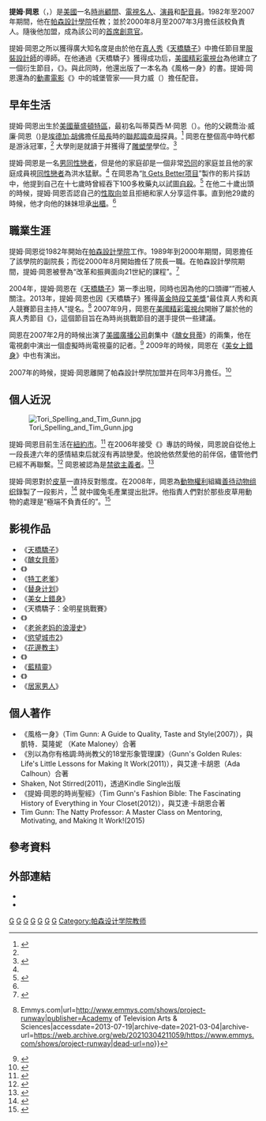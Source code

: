 {{noteTA
|1=zh-hans:伸展台计划;zh-hant:伸展台計劃;zh-tw:決戰時裝伸展台;zh-hk:天橋驕子;zh-mo:天橋驕子;
|2=zh-hans:风格白痴︰时尚教父写给天下女人的着装忠告;zh-tw:風格一身;
|3=zh-hans:别以为你有格调:时尚教父的18堂形象管理课;
}}

{{Infobox person
| 姓名       = 提姆·岡恩
| 图像       = TimGunnSmileAAFeb09 portrait crop.jpg
| 图像大小   = 240px
| 图像替代   = Gunn in 2010, at the 81st Academy Awards
| 图像说明   = 提姆·岡恩在[[第82屆奧斯卡金像獎|第82屆奧斯卡金像獎]]紅地毯
| 原文名     = Tim Gunn
| 語系       = en
| 本名       = {{lang|en|Timothy M. Gunn}} 
| 出生日期   = {{Birth date and age|1953|7|29}}
| 出生地     = [[美國|美國]][[華盛頓特區|華盛頓特區]]
| 居住地     = [[美國|美國]][[紐約州|紐約州]][[紐約市|紐約市]]
| 国籍       = {{USA}}
| 语言       = [[英語|英語]]
| 教育程度   = [[雕塑|雕塑學]]{{Link-en|藝術學士|Bachelor of Fine Arts}}
| 母校       = {{Link-en|科克倫藝術與設計學院|Corcoran College of Art and Design}}
| 职业       = 時尚顧問、電視名人、企業家
| 活跃时期   = 2004年迄今
| 机构       = {{Link-en|麗姿·克萊本服裝公司|Liz Claiborne}}
| 知名原因   = [[服裝設計師|時裝設計師]]導師
| 知名作品   = 《天橋驕子》
| 家乡       = 美國華盛頓特區
| 电视节目   = 《[[天橋驕子|天橋驕子]]》<br />《[[醜女貝蒂|醜女貝蒂]]》<br />《[[緋聞女孩_(電視劇)|緋聞女孩]]》<br />《[[美女上錯身|美女上錯身]]》<br />《[[慾望城市2|慾望城市2]]》
| 宽度       = 260px
}}

'''提姆·岡恩'''（{{lang-en|'''Tim Gunn'''}}，{{bd|1953年|7月29日||}}）是[[美國|美國]]一名[[時尚顧問|時尚顧問]]、[[電視名人|電視名人]]、[[演員|演員]]和[[配音員|配音員]]。1982年至2007年期間，他在[[帕森設計學院|帕森設計學院]]任教；並於2000年8月至2007年3月擔任該校負責人。隨後他加盟{{Link-en|麗姿·克萊本服裝公司|Liz Claiborne}}，成為該公司的[[首席創意官|首席創意官]]。

提姆·岡恩之所以獲得廣大知名度是由於他在[[真人秀|真人秀]]《[[天橋驕子|天橋驕子]]》中擔任節目里[[服裝設計師|服裝設計師]]的導師。在他通過《天橋驕子》獲得成功后，[[美國精彩電視台|美國精彩電視台]]為他建立了一個衍生節目，《{{Link-en|提姆·岡恩的時尚指南|Tim Gunn's Guide to Style}}》。與此同時，他還出版了一本名為《風格一身》的書。提姆·岡恩還為{{Link-en|迪士尼兒童頻道|Disney Junior}}的[[動畫電影|動畫電影]]《{{Link-en|小公主蘇菲亞：公主傳奇|Sofia the First: Once Upon a Princess}}》中的城堡管家——貝力威（{{lang|en|Baileywick}}）擔任配音。

== 早年生活 ==
提姆·岡恩出生於[[美國|美國]][[華盛頓特區|華盛頓特區]]，最初名叫蒂莫西·M·岡恩（{{lang-en|Timothy M. Gunn}}）。他的父親喬治·威廉·岡恩（{{lang|en|George William Gunn}})是[[埃德加·胡佛|埃德加·胡佛]]擔任[[聯邦調查局長|局長]]時的[[聯邦調查局|聯邦調查局]]探員。<ref name="10 things">{{cite web|url=http://www.radaronline.com/exclusives/2008/03/tim-gunn-style-heidi-klum-project-runway.php|title=10 Things You Need To Know About Tim Gunn|publisher=Radar Magazine|deadurl=yes|archiveurl=https://web.archive.org/web/20080318152344/http://www.radaronline.com/exclusives/2008/03/tim-gunn-style-heidi-klum-project-runway.php|archivedate=2008-03-18}}</ref> 岡恩在整個高中時代都是游泳冠軍，<ref name="10 things" /> 大學則是就讀于{{Link-en|科克倫藝術與設計學院|Corcoran College of Art and Design}}并獲得了[[雕塑|雕塑學]]{{Link-en|藝術學士|Bachelor of Fine Arts}}學位。<ref name="shulman">{{cite news |url = http://metroweekly.com/feature/?ak=2990 |title = Naked Gunn: Bravo's style maven and gay icon, Tim Gunn |publisher = Metro Weekly |author = Randy Shulman |date = 2007-09-27 |accessdate = 2008-03-13 |archive-date = 2014-04-12 |archive-url = https://web.archive.org/web/20140412221702/http://metroweekly.com/feature/?ak=2990 |dead-url = no }}</ref>

提姆·岡恩是一名[[男同性戀者|男同性戀者]]，但是他的家庭卻是一個非常[[恐同|恐同]]的家庭並且他的家庭成員視[[同性戀者|同性戀者]]為洪水猛獸。<ref name="shulman"/> 在岡恩為“[[It_Gets_Better项目|It Gets Better项目]]”製作的影片採訪中，他提到自己在十七歲時曾經吞下100多枚藥丸以試圖[[自殺|自殺]]。<ref>{{Cite web |url=http://www.eonline.com/uberblog/marc_malkin/b204140_tim_gunn_reveals_suicide_attempt_urges.html |title=Tim Gunn Reveals Suicide Attempt, Urges Gay Youth to Reach Out |access-date=2013-08-19 |archive-date=2011-04-02 |archive-url=https://web.archive.org/web/20110402122554/http://www.eonline.com/uberblog/marc_malkin/b204140_tim_gunn_reveals_suicide_attempt_urges.html |dead-url=no }}</ref> 在他二十歲出頭的時候，提姆·岡恩否認自己的[[性取向|性取向]]並且拒絕和家人分享這件事。直到他29歲的時候，他才向他的妹妹坦承[[出櫃|出櫃]]。<ref name="shulman"/>

== 職業生涯 ==
提姆·岡恩從1982年開始在[[帕森設計學院|帕森設計學院]]工作。1989年到2000年期間，岡恩擔任了該學院的副院長；而從2000年8月開始擔任了院長一職。在帕森設計學院期間，提姆·岡恩被譽為“改革和振興面向21世紀的課程”。<ref>{{citation|title=提姆·岡恩的傳記|url=http://www.bravotv.com/project-runway/bio/tim-gunn|periodical=[[美國精彩電視台|美國精彩電視台]]|publisher=[[天橋驕子|天橋驕子]]|accessdate=2007-10-31|deadurl=yes|archiveurl=https://web.archive.org/web/20090204174350/http://bravotv.com/project-runway/bio/tim-gunn|archivedate=2009-02-04}}</ref>

2004年，提姆·岡恩在《[[天橋驕子|天橋驕子]]》第一季出現，同時也因為他的口頭禪“{{lang|en|Make it Work}}”而被人關注。2013年，提姆·岡恩也因《天橋驕子》獲得[[黃金時段艾美獎|黃金時段艾美獎]]“最佳真人秀和真人競賽節目主持人”提名。<ref>{{cite web|title=Project Runway {{!}} Emmys.com|url=http://www.emmys.com/shows/project-runway|publisher=Academy of Television Arts & Sciences|accessdate=2013-07-19|archive-date=2021-03-04|archive-url=https://web.archive.org/web/20210304211059/https://www.emmys.com/shows/project-runway|dead-url=no}}</ref> 2007年9月，岡恩在[[美國精彩電視台|美國精彩電視台]]開辦了屬於他的真人秀節目《{{Link-en|提姆·岡恩的時尚指南|Tim Gunn's Guide to Style}}》，這個節目旨在為時尚挑戰節目的選手提供一些建議。

岡恩在2007年2月的時候出演了[[美國廣播公司|美國廣播公司]]劇集中《[[醜女貝蒂|醜女貝蒂]]》的兩集，他在電視劇中演出一個虛擬時尚電視臺的記者。<ref name="ub">{{citation |date=2007-01-18 |title=Tim Gunn and Kathy Griffin to guest-star on Ugly Betty |periodical=The Advocate |url=http://www.advocate.com/arts-entertainment/entertainment-news/2007/01/18/tim-gunn-and-kathy-griffin-guest-star-ugly-betty |accessdate=2007-10-31 |archive-date=2019-12-02 |archive-url=https://web.archive.org/web/20191202175139/https://www.advocate.com/arts-entertainment/entertainment-news/2007/01/18/tim-gunn-and-kathy-griffin-guest-star-ugly-betty |dead-url=no }}</ref> 2009年的時候，岡恩在《[[美女上錯身|美女上錯身]]》中也有演出。

2007年的時候，提姆·岡恩離開了帕森設計學院加盟{{Link-en|麗姿·克萊本服裝公司|Liz Claiborne}}并在同年3月擔任{{Link-en|首席創意官|chief creative officer}}。<ref name="liz">{{citation |url=http://phx.corporate-ir.net/phoenix.zhtml?c=82611&p=irol-newsArticle&ID=956778 |title=Liz Claiborne Press Release |date=2007-02-01 |periodical=Liz Claiborne, Inc.: Press Release |accessdate=2007-10-31 |archive-date=2016-01-15 |archive-url=https://web.archive.org/web/20160115012139/http://phx.corporate-ir.net/phoenix.zhtml?c=82611&p=irol-newsArticle&ID=956778 |dead-url=no }}</ref>

== 個人近況 ==
[[File:Tori_Spelling_and_Tim_Gunn.jpg|thumb]]

提姆·岡恩目前生活在[[紐約市|紐約市]]。<ref>{{cite news|url=http://www.nypost.com/p/entertainment/fashion/fashions_night_out/gunn_slinger_zlPlWaab0rcZky6Ah8DDFN#ixzz0ztUEIdZF|work=[[紐約郵報|紐約郵報]]|title=‘Project Runway’ mentor takes no prisoners|first=Sheila|last=McClear|accessdate=2010-09-10|deadurl=yes|archiveurl=https://web.archive.org/web/20100911042136/http://www.nypost.com/p/entertainment/fashion/fashions_night_out/gunn_slinger_zlPlWaab0rcZky6Ah8DDFN#ixzz0ztUEIdZF|archivedate=2010-09-11}}</ref> 在2006年接受《{{link-en|本能雜誌|Instinct (magazine)}}》專訪的時候，岡恩說自從他上一段長達六年的感情結束后就沒有再談戀愛。他說他依然愛他的前伴侶，儘管他們已經不再聯繫。<ref name="instinct-interview">{{Citation |last=Daw |first=Robbie |title=Tim Gunn - The Mentor |url=http://instinctmagazine.com/archives/celebrity-interviews/tim-gunn |work=Instinct |date=2006-11-01 |accessdate=2009-08-19 |deadurl=yes |archiveurl=https://web.archive.org/web/20130401050552/http://instinctmagazine.com/archives/celebrity-interviews/tim-gunn |archivedate=2013-04-01 }}</ref> 岡恩被認為是[[禁欲主義者|禁欲主義者]]。<ref>{{cite news|last=Essig|first=Laurie|title=Tim Gunn Is Asexual and Proud|url=http://chronicle.com/blogs/brainstorm/tim-gunn-is-asexual-and-proud/43944|accessdate=2013-03-10|newspaper=The Chronicle of Higher Education|archive-date=2020-11-12|archive-url=https://web.archive.org/web/20201112020215/https://www.chronicle.com/blogs/brainstorm/tim-gunn-is-asexual-and-proud/43944|dead-url=no}}</ref> 

提姆·岡恩對於[[皮草|皮草]]一直持反對態度。在2008年，岡恩為[[動物權利|動物權利]]組織[[善待动物组织|善待动物组织]]錄製了一段影片，<ref>{{Cite web |url=http://www.petatv.com/tvpopup/video.asp?video=tim_gunn_fashion_victims_peta&Player=wm |title=Fashion Victims, Narrated by Tim Gunn |access-date=2013-08-19 |archive-date=2012-02-23 |archive-url=https://web.archive.org/web/20120223221538/http://www.petatv.com/tvpopup/video.asp?video=tim_gunn_fashion_victims_peta&Player=wm |dead-url=no }}</ref> 就中國兔毛產業提出批評。他指責人們對於那些皮草用動物的處理是“極端不負責任的”。<ref>{{cite web|url=http://www.ecorazzi.com/2009/02/26/the-discerning-brute-chats-with-tim-gunn-about-going-fur-free/|title=The Discerning Brute Chats With Tim Gunn About Going Fur Free|date=2009-02-26|accessdate=2009-09-09|archive-url=https://web.archive.org/web/20090520061911/http://www.ecorazzi.com/2009/02/26/the-discerning-brute-chats-with-tim-gunn-about-going-fur-free/|archive-date=2009-05-20|dead-url=yes}}</ref>

== 影視作品 ==
{{div col|cols=3}}
* 《[[天橋驕子|天橋驕子]]》
* 《[[醜女貝蒂|醜女貝蒂]]》
* 《{{Link-en|提姆·岡恩的時尚指南|Tim Gunn's Guide to Style}}》
* 《[[特工老爹|特工老爹]]》
* 《[[替身计划|替身计划]]》
* 《[[美女上錯身|美女上錯身]]》
* 《天橋驕子：全明星挑戰賽》
* 《{{Link-en|減肥達人第八季|The Biggest Loser: Second Chances}}》
* 《[[老爸老妈的浪漫史|老爸老妈的浪漫史]]》
* 《[[慾望城市2|慾望城市2]]》
* 《[[花邊教主_(電視劇)|花邊教主]]》
* 《{{Link-en|青春校園|Teen Spirit (film)}}》
* 《[[蓝精灵_(电影)|藍精靈]]》
* 《{{Link-en|小公主蘇菲亞：公主傳奇|Sofia the First: Once Upon a Princess}}》
* 《[[居家男人|居家男人]]》
{{div col end}}

== 個人著作 ==
* 《風格一身》（Tim Gunn: A Guide to Quality, Taste and Style(2007)），與凱特．莫隆妮 （Kate Maloney）合著
* 《別以為你有格調:時尚教父的18堂形象管理課》（Gunn's Golden Rules: Life's Little Lessons for Making It Work(2011)），與艾達‧卡胡恩（Ada Calhoun）合著
* Shaken, Not Stirred(2011)，透過Kindle Single出版
* 《提姆‧岡恩的時尚聖經》（Tim Gunn's Fashion Bible: The Fascinating History of Everything in Your Closet(2012)），與艾達‧卡胡恩合著
* Tim Gunn: The Natty Professor: A Master Class on Mentoring, Motivating, and Making It Work!(2015)
 

== 參考資料 ==
{{Reflist|2}}

== 外部連結 ==
* {{imdb name|2125540|提姆·岡恩}}{{en}}
* {{Douban people|1022882|提姆·岡恩}}

{{Authority control}}
{{DEFAULTSORT:Gunn, Tim}}

[[Category:華盛頓哥倫比亞特區人|G]]
[[Category:紐約市人|G]]
[[Category:美國電視演員|G]]
[[Category:美國配音員|G]]
[[Category:美國男同性戀者|G]]
[[Category:美國LGBT作家|G]]
[[Category:決戰時裝伸展台|G]]
[[Category:帕森设计学院教师|Category:帕森设计学院教师]]